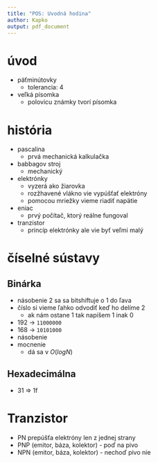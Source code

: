 ```yaml
---
title: "POS: Uvodná hodina"
author: Kapko
output: pdf_document
---
```


# úvod
- päťminútovky
    - tolerancia: 4
- veľká písomka
    - polovicu známky tvorí písomka

# história
- pascalina
    - prvá mechanická kalkulačka
- babbagov stroj
    - mechanický
- elektrónky
    - vyzerá ako žiarovka
    - rozžhavené vlákno vie vypúšťať elektróny
    - pomocou mriežky vieme riadiť napätie
- eniac
    - prvý počítač, ktorý reálne fungoval
- tranzistor
    - princíp elektrónky ale vie byť veľmi malý

# číselné sústavy

## Binárka
- násobenie 2 sa sa bitshiftuje o 1 do ľava
- číslo si vieme ľahko odvodiť keď ho delíme 2
    - ak nám ostane 1 tak napíšem 1 inak 0
- 192 -> `11000000`
- 168 -> `10101000`
- násobenie
- mocnenie
    - dá sa v $O(log N)$

## Hexadecimálna
- 31 => 1f

# Tranzistor
- PN prepúšťa elektróny len z jednej strany
- PNP (emitor, báza, kolektor) - poď na pivo
- NPN (emitor, báza, kolektor) - nechoď pivo nie
